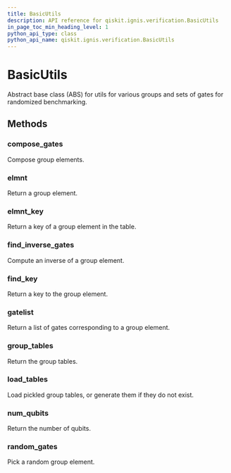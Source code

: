 ```yaml
---
title: BasicUtils
description: API reference for qiskit.ignis.verification.BasicUtils
in_page_toc_min_heading_level: 1
python_api_type: class
python_api_name: qiskit.ignis.verification.BasicUtils
---
```


# BasicUtils

<Class id="qiskit.ignis.verification.BasicUtils" isDedicatedPage={true} github="https://github.com/qiskit-community/qiskit-ignis/tree/stable/0.3/qiskit/ignis/verification/randomized_benchmarking/basic_utils.py" signature="BasicUtils">
  Abstract base class (ABS) for utils for various groups and sets of gates for randomized benchmarking.

  ## Methods

  ### compose\_gates

  <Function id="qiskit.ignis.verification.BasicUtils.compose_gates" name="compose_gates" signature="abstract BasicUtils.compose_gates()">
    Compose group elements.
  </Function>

  ### elmnt

  <Function id="qiskit.ignis.verification.BasicUtils.elmnt" name="elmnt" signature="abstract BasicUtils.elmnt()">
    Return a group element.
  </Function>

  ### elmnt\_key

  <Function id="qiskit.ignis.verification.BasicUtils.elmnt_key" name="elmnt_key" signature="abstract BasicUtils.elmnt_key()">
    Return a key of a group element in the table.
  </Function>

  ### find\_inverse\_gates

  <Function id="qiskit.ignis.verification.BasicUtils.find_inverse_gates" name="find_inverse_gates" signature="abstract BasicUtils.find_inverse_gates()">
    Compute an inverse of a group element.
  </Function>

  ### find\_key

  <Function id="qiskit.ignis.verification.BasicUtils.find_key" name="find_key" signature="abstract BasicUtils.find_key()">
    Return a key to the group element.
  </Function>

  ### gatelist

  <Function id="qiskit.ignis.verification.BasicUtils.gatelist" name="gatelist" signature="abstract BasicUtils.gatelist()">
    Return a list of gates corresponding to a group element.
  </Function>

  ### group\_tables

  <Function id="qiskit.ignis.verification.BasicUtils.group_tables" name="group_tables" signature="abstract BasicUtils.group_tables()">
    Return the group tables.
  </Function>

  ### load\_tables

  <Function id="qiskit.ignis.verification.BasicUtils.load_tables" name="load_tables" signature="abstract BasicUtils.load_tables()">
    Load pickled group tables, or generate them if they do not exist.
  </Function>

  ### num\_qubits

  <Function id="qiskit.ignis.verification.BasicUtils.num_qubits" name="num_qubits" signature="abstract BasicUtils.num_qubits()">
    Return the number of qubits.
  </Function>

  ### random\_gates

  <Function id="qiskit.ignis.verification.BasicUtils.random_gates" name="random_gates" signature="abstract BasicUtils.random_gates()">
    Pick a random group element.
  </Function>
</Class>


